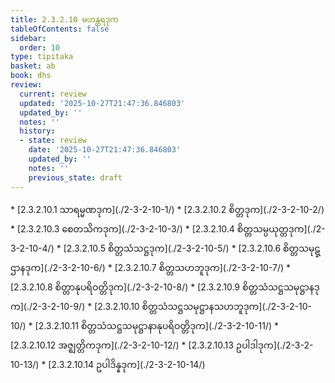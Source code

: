 ```yaml
---
title: 2.3.2.10 မဟန္တရဒုက
tableOfContents: false
sidebar:
  order: 10
type: tipitaka
basket: ab
book: dhs
review:
  current: review
  updated: '2025-10-27T21:47:36.846803'
  updated_by: ''
  notes: ''
  history:
  - state: review
    date: '2025-10-27T21:47:36.846803'
    updated_by: ''
    notes: ''
    previous_state: draft
---
```



<ReviewStatus review={frontmatter.review} showDetails={true} />

<HypothesisAnnotation frontmatter={frontmatter} />

<DynamicBreadcrumb />



<TableOfContents book="dhs" section="2.3.2.10">
* [2.3.2.10.1 သာရမ္မဏဒုက](./2-3-2-10-1/)
* [2.3.2.10.2 စိတ္တဒုက](./2-3-2-10-2/)
* [2.3.2.10.3 စေတသိကဒုက](./2-3-2-10-3/)
* [2.3.2.10.4 စိတ္တသမ္ပယုတ္တဒုက](./2-3-2-10-4/)
* [2.3.2.10.5 စိတ္တသံသဋ္ဌဒုက](./2-3-2-10-5/)
* [2.3.2.10.6 စိတ္တသမုဋ္ဌာနဒုက](./2-3-2-10-6/)
* [2.3.2.10.7 စိတ္တသဟဘူဒုက](./2-3-2-10-7/)
* [2.3.2.10.8 စိတ္တာနုပရိဝတ္တိဒုက](./2-3-2-10-8/)
* [2.3.2.10.9 စိတ္တသံသဋ္ဌသမုဋ္ဌာနဒုက](./2-3-2-10-9/)
* [2.3.2.10.10 စိတ္တသံသဋ္ဌသမုဋ္ဌာနသဟဘူဒုက](./2-3-2-10-10/)
* [2.3.2.10.11 စိတ္တသံသဋ္ဌသမုဋ္ဌာနာနုပရိဝတ္တိဒုက](./2-3-2-10-11/)
* [2.3.2.10.12 အဇ္ဈတ္တိကဒုက](./2-3-2-10-12/)
* [2.3.2.10.13 ဥပါဒါဒုက](./2-3-2-10-13/)
* [2.3.2.10.14 ဥပါဒိန္နဒုက](./2-3-2-10-14/)
</TableOfContents>